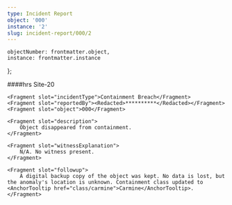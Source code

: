 ```yaml
---
type: Incident Report
object: '000'
instance: '2'
slug: incident-report/000/2
---
```

    objectNumber: frontmatter.object,
    instance: frontmatter.instance
};

<IncidentReport item={item} slug={frontmatter.slug}>
    <Fragment slot="date"><RedactedDate/></Fragment>
    <Fragment slot="time"><Redacted>####</Redacted>hrs</Fragment>
    <Fragment slot="location">Site-20</Fragment>

    <Fragment slot="incidentType">Containment Breach</Fragment>
    <Fragment slot="reportedBy"><Redacted>**********</Redacted></Fragment>
    <Fragment slot="object">000</Fragment>

    <Fragment slot="description">
        Object disappeared from containment.
    </Fragment>

    <Fragment slot="witnessExplanation">
        N/A. No witness present.
    </Fragment>

    <Fragment slot="followup">
        A digital backup copy of the object was kept. No data is lost, but the anomaly's location is unknown. Containment class updated to <AnchorTooltip href="class/carmine">Carmine</AnchorTooltip>.
    </Fragment>
</IncidentReport>